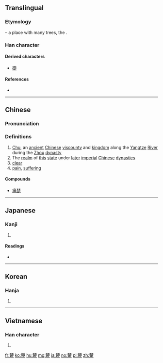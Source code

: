 {{also|椘}}
==Translingual==
{{stroke order|strokes=13}}

===Etymology===
{{Han compound|林|t1=trees|疋|ls=psc|c1=s|c2=p}} – a place with many trees, the {{w|Kingdom of Chu}}.

===Han character===
{{Han char|rn=75|rad=木|as=09|sn=13|four=44801|canj=DDNYO|ids=⿱林疋}}

====Derived characters====
* [[礎]]

====References====
* {{Han ref|kx=0539.230|dkj=15141|dj=0927.080|hdz=21244.090|uh=695A|ud=26970|bh=B7A1|bd=47009}}

----

==Chinese==
{{zh-forms}}

===Pronunciation===
{{zh-pron
|m=chǔ
|c=co2
|mc=y
|oc=y
|ma=
|cat=pn,n,a
}}

===Definitions===
# [[Chu]], an [[ancient]] [[Chinese]] [[viscounty]] and [[kingdom]] along the [[Yangtze]] [[river|River]] during the [[Zhou]] [[dynasty]]
# The [[realm]] of [[this]] [[state]] under [[later]] [[imperial]] [[Chinese]] [[dynasties]]
# [[clear]]
# [[pain]], [[suffering]]

====Compounds====
* [[痛楚]]

----

==Japanese==

===Kanji===
{{ja-kanji|grade=|rs=木09}}

# {{defn|lang=ja|sort=木09}}

====Readings====
* {{ja-readings|on=[[そ]] (so)|kun=[[いばら]] (ibara), [[しもと]] (shimoto), [[すわえ]] (suwae)}}

----

==Korean==

===Hanja===
{{ko-hanja|hangeul=초|eumhun=|rv=cho|mr=ch'o|y=cho}}

# {{defn|lang=ko|sort=木09}}

----

==Vietnamese==

===Han character===
{{vi-hantu|[[sở]], [[sỡ]]|rs=木09}}

# {{defn|lang=vi|sort=木09}}

[[fr:楚]]
[[ko:楚]]
[[hu:楚]]
[[mg:楚]]
[[ja:楚]]
[[no:楚]]
[[pl:楚]]
[[zh:楚]]